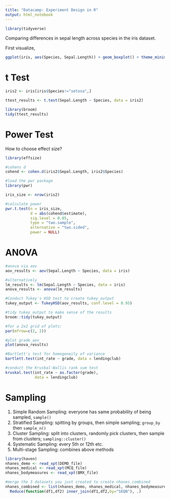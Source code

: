 ```yaml
---
title: "Datacamp: Experiment Design in R"
output: html_notebook
---
```


```r
library(tidyverse)
```

Comparing differences in sepal length across species in the iris dataset.

First visualize,

```r
ggplot(iris, aes(Species, Sepal.Length)) + geom_boxplot() + theme_minimal()
```

# t Test

```r
iris2 <- iris[iris$Species!="setosa",]

ttest_results <- t.test(Sepal.Length ~ Species, data = iris2)

library(broom)
tidy(ttest_results)
```

# Power Test

How to choose effect size?

```r
library(effsize)

#cohens d
cohend <- cohen.d(iris2$Sepal.Length, iris2$Species)

#load the pwr package
library(pwr)

iris_size <- nrow(iris2)

#calculate power
pwr.t.test(n = iris_size, 
           d = abs(cohend$estimate),
           sig.level = 0.05,
           type = "two.sample", 
           alternative = "two.sided",
           power = NULL)
```


# ANOVA

```r
#anova via aov
aov_results <- aov(Sepal.Length ~ Species, data = iris)

#alternatively
lm_results <- lm(Sepal.Length ~ Species, data = iris)
anova_results <- anova(lm_results)

```

```r
#Conduct Tukey's HSD test to create tukey_output
tukey_output <- TukeyHSD(aov_results, conf.level = 0.95)

#tidy tukey_output to make sense of the results
broom::tidy(tukey_output)
```


```r
#for a 2x2 grid of plots:
par(mfrow=c(2, 2))

#plot grade_aov
plot(anova_results)
```

```r
#Bartlett's test for homogeneity of variance
bartlett.test(int_rate ~ grade, data = lendingclub)

#conduct the Kruskal-Wallis rank sum test
kruskal.test(int_rate ~ as.factor(grade),
             data = lendingclub)

```


# Sampling

1. Simple Random Sampling: everyone has same probability of being sampled, `sample()`
1. Stratified Sampling: spitting by groups, then simple sampling; `group_by` then `sample_n()`
1. Cluster Sampling: split into clusters, randomly pick clusters, then sample from clusters; `sampling::cluster()`
1. Systematic Sampling: every 5th or 12th etc.
1. Multi-stage Sampling: combines above methods

```r
library(haven)
nhanes_demo <- read_xpt(DEMO_file)
nhanes_medical <- read_xpt(MCQ_file)
nhanes_bodymeasures <- read_xpt(BMX_file)

#merge the 3 datasets you just created to create nhanes_combined
nhanes_combined <- list(nhanes_demo, nhanes_medical, nhanes_bodymeasures) %>%
  Reduce(function(df1,df2) inner_join(df1,df2,by="SEQN"), .)
```


